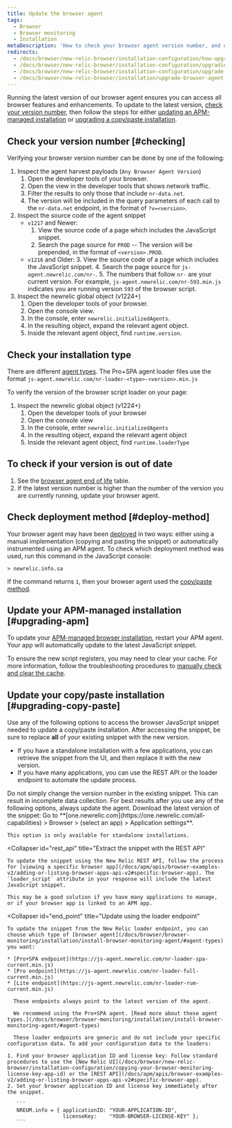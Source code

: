 ```yaml
---
title: Update the browser agent
tags:
  - Browser
  - Browser monitoring
  - Installation
metaDescription: 'How to check your browser agent version number, and update to the latest version of the browser agent.'
redirects:
  - /docs/browser/new-relic-browser/installation-configuration/how-upgrade-browser-agent
  - /docs/browser/new-relic-browser/installation-configuration/upgrading-browser-agent
  - /docs/browser/new-relic-browser/installation-configuration/upgrade-browser-agent
  - /docs/browser/new-relic-browser/installation/upgrade-browser-agent
---
```


Running the latest version of our browser agent ensures you can access all browser features and enhancements. To update to the latest version, [check your version number](#checking), then follow the steps for either [updating an APM-managed installation](#upgrading-apm) or [upgrading a copy/paste installation](#upgrading-copy-paste).

## Check your version number [#checking]

Verifying your browser version number can be done by one of the following:
1. Inspect the agent harvest payloads (`Any Browser Agent Version`)
   1. Open the developer tools of your browser.
   2. Open the view in the developer tools that shows network traffic.
   3. Filter the results to only those that include `nr-data.net`.
   4. The version will be included in the query parameters of each call to the `nr-data.net` endpoint, in the format of `?v=<version>`.
2. Inspect the source code of the agent snippet
    * `v1217` and Newer:
      1. View the source code of a page which includes the JavaScript snippet.
      2. Search the page source for `PROD` -- The version will be prepended, in the format of `<version>.PROD`.
    * `v1216` and Older:
      3. View the source code of a page which includes the JavaScript snippet.
      4. Search the page source for `js-agent.newrelic.com/nr-`.
      5. The numbers that follow `nr-` are your current version. For example, `js-agent.newrelic.com/nr-593.min.js` indicates you are running version `593` of the browser script.
3. Inspect the newrelic global object (v1224+)
   1. Open the developer tools of your browser.
   2. Open the console view.
   3. In the console, enter `newrelic.initializedAgents`.
   4. In the resulting object, expand the relevant agent object.
   5. Inside the relevant agent object, find `runtime.version`.

## Check your installation type
There are different [agent types](/docs/browser/browser-monitoring/installation/install-browser-monitoring-agent#agent-types). The Pro+SPA agent loader files use the format `js-agent.newrelic.com/nr-loader-<type>-<version>.min.js`

To verify the version of the browser script loader on your page:
1. Inspect the newrelic global object (v1224+)
   1. Open the developer tools of your browser
   2. Open the console view
   3. In the console, enter `newrelic.initializedAgents`
   4. In the resulting object, expand the relevant agent object
   5. Inside the relevant agent object, find `runtime.loaderType`

## To check if your version is out of date
   1. See the [browser agent end of life](https://js-agent.newrelic.com/nr-loader-full-current.min.js) table.
   2. If the latest version number is higher than the number of the version you are currently running, update your browser agent.

## Check deployment method [#deploy-method]

Your browser agent may have been [deployed](/docs/browser/browser-monitoring/installation/install-browser-monitoring-agent/#options) in two ways: either using a manual implementation (copying and pasting the snippet) or automatically instrumented using an APM agent. To check which deployment method was used, run this command in the JavaScript console:

```
> newrelic.info.sa
```

If the command returns `1`, then your browser agent used the [copy/paste method](#upgrading-copy-paste).

## Update your APM-managed installation [#upgrading-apm]

To update your [APM-managed browser installation](/docs/browser/browser-monitoring/installation/install-browser-monitoring-agent/#options), restart your APM agent. Your app will automatically update to the latest JavaScript snippet.

To ensure the new script registers, you may need to clear your cache. For more information, follow the troubleshooting procedures to [manually check and clear the cache](/docs/browser/new-relic-browser/troubleshooting/troubleshooting-browser-monitoring-installation#manual_check_cache).

## Update your copy/paste installation [#upgrading-copy-paste]

Use any of the following options to access the browser JavaScript snippet needed to update a copy/paste installation. After accessing the snippet, be sure to replace **all** of your existing snippet with the new version.

* If you have a standalone installation with a few applications, you can retrieve the snippet from the UI, and then replace it with the new version.
* If you have many applications, you can use the REST API or the loader endpoint to automate the update process.

<Callout variant="caution">
  Do not simply change the version number in the existing snippet. This can result in incomplete data collection. For best results after you use any of the following options, always update the agent.
</Callout>

<CollapserGroup>
  <Collapser
    id="snippet"
    title="Retrieve the snippet from the UI"
  >
    Download the latest version of the snippet: Go to **[one.newrelic.com](https://one.newrelic.com/all-capabilities) > Browser > (select an app) > Application settings**.

    This option is only available for standalone installations.
  </Collapser>

  <Collapser
    id="rest_api"
    title="Extract the snippet with the REST API"
  >
    To update the snippet using the New Relic REST API, follow the process for [viewing a specific browser app](/docs/apm/apis/browser-examples-v2/adding-or-listing-browser-apps-api-v2#specific-browser-app). The `loader_script` attribute in your response will include the latest JavaScript snippet.

    This may be a good solution if you have many applications to manage, or if your browser app is linked to an APM app.
  </Collapser>

  <Collapser
    id="end_point"
    title="Update using the loader endpoint"
  >
    To update the snippet from the New Relic loader endpoint, you can choose which type of [browser agent](/docs/browser/browser-monitoring/installation/install-browser-monitoring-agent/#agent-types) you want:

    * [Pro+SPA endpoint](https://js-agent.newrelic.com/nr-loader-spa-current.min.js)
    * [Pro endpoint](https://js-agent.newrelic.com/nr-loader-full-current.min.js)
    * [Lite endpoint](https://js-agent.newrelic.com/nr-loader-rum-current.min.js)

      These endpoints always point to the latest version of the agent.

      We recommend using the Pro+SPA agent. [Read more about these agent types.](/docs/browser/browser-monitoring/installation/install-browser-monitoring-agent/#agent-types)

      These loader endpoints are generic and do not include your specific configuration data. To add your configuration data to the loaders:

    1. Find your browser application ID and license key: Follow standard procedures to use the [New Relic UI](/docs/browser/new-relic-browser/installation-configuration/copying-your-browser-monitoring-license-key-app-id) or the [REST API](/docs/apm/apis/browser-examples-v2/adding-or-listing-browser-apps-api-v2#specific-browser-app).
    2. Set your browser application ID and license key immediately after the snippet.

       ```
       NREUM.info = { applicationID: "YOUR-APPLICATION-ID",
                      licenseKey:    "YOUR-BROWSER-LICENSE-KEY" };
       ```
  </Collapser>
</CollapserGroup>
